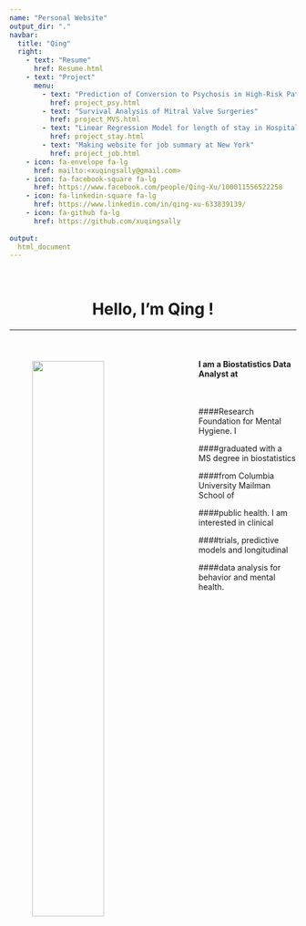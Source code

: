 ---
name: "Personal Website"
output_dir: "."
navbar:
  title: "Qing"
  right:
    - text: "Resume"
      href: Resume.html
    - text: "Project"
      menu:
        - text: "Prediction of Conversion to Psychosis in High-Risk Patients"
          href: project_psy.html
        - text: "Survival Analysis of Mitral Valve Surgeries"
          href: project_MVS.html
        - text: "Linear Regression Model for length of stay in Hospital"
          href: project_stay.html
        - text: "Making website for job summary at New York"
          href: project_job.html
    - icon: fa-envelope fa-lg
      href: mailto:<xuqingsally@gmail.com>
    - icon: fa-facebook-square fa-lg
      href: https://www.facebook.com/people/Qing-Xu/100011556522258
    - icon: fa-linkedin-square fa-lg
      href: https://www.linkedin.com/in/qing-xu-633839139/
    - icon: fa-github fa-lg
      href: https://github.com/xuqingsally
    
output:
  html_document
---
<br>
<center> <h1>Hello, I'm Qing !</h1> </center>
***
<img align= "left" src="1.jpg" width="50%" HSPACE="40" VSPACE="40"/>
<br>

#### I am a **Biostatistics Data Analyst** at
<br>  

####Research Foundation for Mental Hygiene. I 
<br>

####graduated with a MS degree in biostatistics 
<br>  

####from Columbia University Mailman School of 
<br>

####public health. I am interested in clinical 
<br>

####trials, predictive models and longitudinal
<br>

####data analysis for behavior and mental health.
<br>
